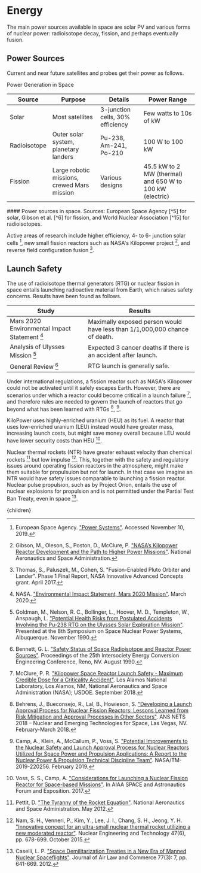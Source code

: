 


# Energy

The main power sources available in space are solar PV and various forms of nuclear power: radioisotope decay, fission, and perhaps eventually fusion.

## Power Sources
Current and near future satellites and probes get their power as follows.

<div className="table-title"> Power Generation in Space </div>
<div className="table-wrapper">

| Source | Purpose | Details | Power Range |
| --- | --- | --- | --- |
| Solar | Most satellites | 3-junction cells, 30% efficiency | Few watts to 10s of kW |
| Radioisotope | Outer solar system, planetary landers | Pu-238, Am-241, Po-210 | 100 W to 100 kW |
| Fission | Large robotic missions, crewed Mars mission | Various designs | 45.5 kW to 2 MW (thermal) and 650 W to 100 kW (electric) |

</div>
#### Power sources in space. Sources: European Space Agency [^5] for solar, Gibson et al. [^6] for fission, and World Nuclear Association [^15] for radioisotopes.

Active areas of research include higher efficiency, 4- to 6- junction solar cells [^5], new small fission reactors such as NASA's Kilopower project [^6], and reverse field configuration fusion [^13].

## Launch Safety
The use of radioisotope thermal generators (RTG) or nuclear fission in space entails launching radioactive material from Earth, which raises safety concerns. Results have been found as follows.

<div className="table-wrapper">

| Study | Results |
| --- | --- |
| Mars 2020 Environmental Impact Statement [^10] | Maximally exposed person would have less than 1/1,000,000 chance of death. |
| Analysis of Ulysses Mission [^7] | Expected 3 cancer deaths if there is an accident after launch. |
| General Review [^2] | RTG launch is generally safe. |

</div>

Under international regulations, a fission reactor such as NASA's Kilopower could not be activated until it safely escapes Earth. However, there are scenarios under which a reactor could become critical in a launch failure [^8], and therefore rules are needed to govern the launch of reactors that go beyond what has been learned with RTGs [^1], [^3].

<StudySafetyOfLaunchOfAFissionReactorSolution />

KiloPower uses highly-enriched uranium (HEU) as its fuel. A reactor that uses low-enriched uranium (LEU) instead would have greater mass, increasing launch costs, but might save money overall because LEU would have lower security costs than HEU [^14].

Nuclear thermal rockets (NTR) have greater exhaust velocity than chemical rockets [^11] but low impulse [^9]. This, together with the safety and regulatory issues around operating fission reactors in the atmosphere, might make them suitable for propulsuion but not for launch. In that case we imagine an NTR would have safety issues comparable to launching a fission reactor. Nuclear pulse propulsion, such as by Project Orion, entails the use of nuclear explosions for propulsion and is not permitted under the Partial Test Ban Treaty, even in space [^4].

[^1]: Behrens, J., Bueconsejo, R., Lal, B., Howieson, S. ["Developing a Launch Approval Process for Nuclear Fission Reactors: Lessons Learned from Risk Mitigation and Approval Processes in Other Sectors"](https://www.ida.org/-/media/feature/publications/d/de/developing-a-launch-approval-process-for-nuclear-fission-reactors---lessons-learned/behrens-nets-2018-v3.ashx?la=en&hash=E94B9A324B64439E8360760257B83DD5). ANS NETS 2018 – Nuclear and Emerging Technologies for Space, Las Vegas, NV. February-March 2018.

[^2]: Bennett, G. L. ["Safety Status of Space Radioisotope and Reactor Power Sources"](https://ieeexplore.ieee.org/document/716860). Proceedings of the 25th Intersociety Energy Conversion Engineering Conference, Reno, NV. August 1990.

[^3]: Camp, A., Klein, A., McCallum, P., Voss, S. ["Potential Improvements to the Nuclear Safety and Launch Approval Process for Nuclear Reactors Utilized for Space Power and Propulsion Applications: A Report to the Nuclear Power & Propulsion Technical Discipline Team"](https://nuke.fas.org/space/improve.pdf). NASA/TM-2019-220256. February 2019.

[^4]: Caselli, L. P. ["Space Demilitarization Treaties in a New Era of Manned Nuclear Spaceflights"](https://scholar.smu.edu/jalc/vol77/iss3/7/?utm_source=scholar.smu.edu%2Fjalc%2Fvol77%2Fiss3%2F7). Journal of Air Law and Commerce 77(3): 7, pp. 641-669. 2012.

[^5]: European Space Agency. ["Power Systems"](http://www.esa.int/Enabling_Support/Space_Engineering_Technology/Power_Systems). Accessed November 10, 2019.

[^6]: Gibson, M., Oleson, S., Poston, D., McClure, P. ["NASA’s Kilopower Reactor Development and the Path to Higher Power Missions"](https://ntrs.nasa.gov/archive/nasa/casi.ntrs.nasa.gov/20170002010.pdf). National Aeronautics and Space Administration.

[^7]: Goldman, M., Nelson, R. C., Bollinger, L., Hoover, M. D., Templeton, W., Anspaugh, L. ["Potential Health Risks from Postulated Accidents Involving the Pu-238 RTG on the Ulysses Solar Exploration Mission"](https://ui.adsabs.harvard.edu/abs/1990snps.symp....6G/abstract). Presented at the 8th Symposium on Space Nuclear Power Systems, Albuquerque. November 1990.

[^8]: McClure, P. R. ["Kilopower Space Reactor Launch Safety - Maximum Credible Dose for a Criticality Accident"](https://www.osti.gov/biblio/1473765-kilopower-space-reactor-launch-safety-maximum-credible-dose-criticality-accident). Los Alamos National Laboratory, Los Alamos, NM, National Aeronautics and Space Administration (NASA); USDOE. September 2018.

[^9]: Nam, S. H., Venneri, P., Kim, Y., Lee, J. I., Chang, S. H., Jeong, Y. H. ["Innovative concept for an ultra-small nuclear thermal rocket utilizing a new moderated reactor"](https://www.sciencedirect.com/science/article/pii/S1738573315001540). Nuclear Engineering and Technology 47(6), pp. 678-699. October 2015.

[^10]: NASA. ["Environmental Impact Statement, Mars 2020 Mission"](https://mars.nasa.gov/mars2020/news/newsroom/eis/). March 2020.

[^11]: Pettit, D. ["The Tyranny of the Rocket Equation"](https://www.nasa.gov/mission_pages/station/expeditions/expedition30/tryanny.html). National Aeronautics and Space Administration. May 2012.

[^12]: Poston, D. I., Gibson, M., McClure, P. ["KiloPower Reactors for Potential Space Exploration Missions"](http://anstd.ans.org/NETS-2019-Papers/Track-4--Space-Reactors/abstract-96-0.pdf). Nuclear and Emerging Technologies for Space, American Nuclear Society Topical Meeting, Richland, WA. February 2019.

[^13]: Thomas, S., Paluszek, M., Cohen, S. "Fusion-Enabled Pluto Orbiter and Lander". Phase 1 Final Report, NASA Innovative Advanced Concepts grant. April 2017.

[^14]: Voss, S. S., Camp, A. ["Considerations for Launching a Nuclear Fission Reactor for Space-based Missions"](https://arc.aiaa.org/doi/abs/10.2514/6.2017-5202). In AIAA SPACE and Astronautics Forum and Exposition. 2017.

[^15]: World Nuclear Association. ["Nuclear Reactors and Radioisotopes for Space"](https://www.world-nuclear.org/information-library/non-power-nuclear-applications/transport/nuclear-reactors-for-space.aspx). Accessed November 10, 2019.

  <Article 
    focusAreaUrl={focusAreaUrl} 
    hierarchy={hierarchy} 
    site={site}
  >
    {children}
  </Article>